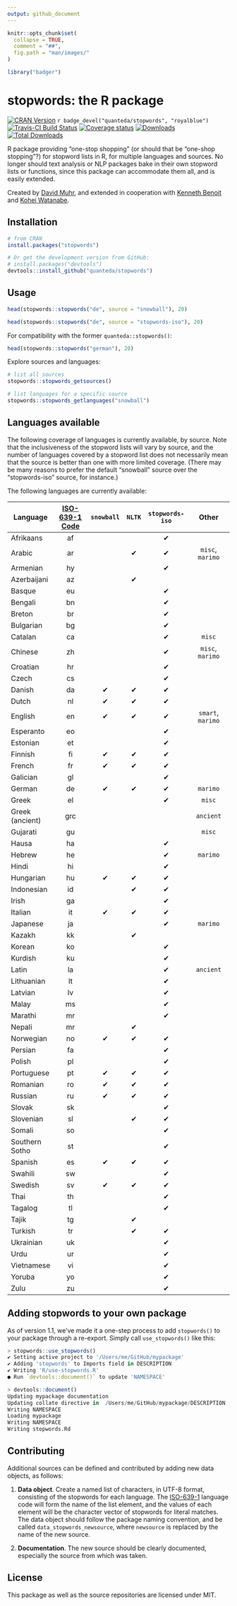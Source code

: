 ```yaml
---
output: github_document
---
```


```r
knitr::opts_chunk$set(
  collapse = TRUE,
  comment = "##",
  fig.path = "man/images/"
)
```
```r
library("badger")
```

# stopwords: the R package

[![CRAN Version](https://www.r-pkg.org/badges/version/stopwords)](https://CRAN.R-project.org/package=stopwords)
`r badge_devel("quanteda/stopwords", "royalblue")`
[![Travis-CI Build Status](https://travis-ci.org/quanteda/stopwords.svg?branch=master)](https://travis-ci.org/quanteda/stopwords)
[![Coverage status](https://codecov.io/gh/davnn/stopwords/branch/master/graph/badge.svg)](https://codecov.io/github/davnn/stopwords?branch=master)
[![Downloads](https://cranlogs.r-pkg.org/badges/stopwords)](https://CRAN.R-project.org/package=stopwords)
[![Total Downloads](https://cranlogs.r-pkg.org/badges/grand-total/stopwords?color=orange)](https://CRAN.R-project.org/package=stopwords)

R package providing "one-stop shopping" (or should that be "one-shop stopping"?) for stopword lists in R, for multiple languages and sources. No longer should text analysis or NLP packages bake in their own stopword lists or functions, since this package can accommodate them all, and is easily extended.

Created by [David Muhr](https://github.com/davnn), and extended in cooperation with [Kenneth Benoit](https://github.com/kbenoit) and [Kohei Watanabe](https://github.com/koheiw).

## Installation

```r
# from CRAN
install.packages("stopwords")

# Or get the development version from GitHub:
# install.packages("devtools")
devtools::install_github("quanteda/stopwords")
```

## Usage

```r
head(stopwords::stopwords("de", source = "snowball"), 20)

head(stopwords::stopwords("de", source = "stopwords-iso"), 20)
```

For compatibility with the former `quanteda::stopwords()`:

```r
head(stopwords::stopwords("german"), 20)
```

Explore sources and languages:

```r
# list all sources
stopwords::stopwords_getsources()

# list languages for a specific source
stopwords::stopwords_getlanguages("snowball")
```

## Languages available

The following coverage of languages is currently available, by source. Note that the inclusiveness of the stopword lists will vary by source, and the number of languages covered by a stopword list does not necessarily mean that the source is better than one with more limited coverage. (There may be many reasons to prefer the default "snowball" source over the "stopwords-iso" source, for instance.)

The following languages are currently available:

| Language        | [ISO-639-1 Code](https://en.wikipedia.org/wiki/List_of_ISO_639-1_codes) | `snowball` | `NLTK` | `stopwords-iso` |       Other       |
|-----------------|:--------------:|:----------:|:------:|:---------------:|:-----------------:|
| Afrikaans       |       af       |            |        |        ✔        |                   |
| Arabic          |       ar       |            |    ✔   |        ✔        |  `misc`, `marimo` |
| Armenian        |       hy       |            |        |        ✔        |                   |
| Azerbaijani     |       az       |            |    ✔   |                 |                   |
| Basque          |       eu       |            |        |        ✔        |                   |
| Bengali         |       bn       |            |        |        ✔        |                   |
| Breton          |       br       |            |        |        ✔        |                   |
| Bulgarian       |       bg       |            |        |        ✔        |                   |
| Catalan         |       ca       |            |        |        ✔        |       `misc`      |
| Chinese         |       zh       |            |        |        ✔        | `misc`,  `marimo` |
| Croatian        |       hr       |            |        |        ✔        |                   |
| Czech           |       cs       |            |        |        ✔        |                   |
| Danish          |       da       |      ✔     |    ✔   |        ✔        |                   |
| Dutch           |       nl       |      ✔     |    ✔   |        ✔        |                   |
| English         |       en       |      ✔     |    ✔   |        ✔        | `smart`, `marimo` |
| Esperanto       |       eo       |            |        |        ✔        |                   |
| Estonian        |       et       |            |        |        ✔        |                   |
| Finnish         |       fi       |      ✔     |    ✔   |        ✔        |                   |
| French          |       fr       |      ✔     |    ✔   |        ✔        |                   |
| Galician        |       gl       |            |        |        ✔        |                   |
| German          |       de       |      ✔     |    ✔   |        ✔        |      `marimo`     |
| Greek           |       el       |            |        |        ✔        |       `misc`      |
| Greek (ancient) | grc            |            |        |                 | `ancient`         |
| Gujarati        |       gu       |            |        |                 |       `misc`      |
| Hausa           |       ha       |            |        |        ✔        |                   |
| Hebrew          |       he       |            |        |        ✔        |      `marimo`     |
| Hindi           |       hi       |            |        |        ✔        |                   |
| Hungarian       |       hu       |      ✔     |    ✔   |        ✔        |                   |
| Indonesian      |       id       |            |    ✔   |        ✔        |                   |
| Irish           |       ga       |            |        |        ✔        |                   |
| Italian         |       it       |      ✔     |    ✔   |        ✔        |                   |
| Japanese        |       ja       |            |        |        ✔        |      `marimo`     |
| Kazakh          |       kk       |            |    ✔   |                 |                   |
| Korean          |       ko       |            |        |        ✔        |                   |
| Kurdish         |       ku       |            |        |        ✔        |                   |
| Latin           |       la       |            |        |        ✔        |     `ancient`     |
| Lithuanian      |       lt       |            |        |        ✔        |                   |
| Latvian         |       lv       |            |        |        ✔        |                   |
| Malay           |       ms       |            |        |        ✔        |                   |
| Marathi         |       mr       |            |        |        ✔        |                   |
| Nepali          |       mr       |            |    ✔   |                 |                   |
| Norwegian       |       no       |      ✔     |    ✔   |        ✔        |                   |
| Persian         |       fa       |            |        |        ✔        |                   |
| Polish          |       pl       |            |        |        ✔        |                   |
| Portuguese      |       pt       |      ✔     |    ✔   |        ✔        |                   |
| Romanian        |       ro       |      ✔     |    ✔   |        ✔        |                   |
| Russian         |       ru       |      ✔     |    ✔   |        ✔        |                   |
| Slovak          |       sk       |            |        |        ✔        |                   |
| Slovenian       |       sl       |            |    ✔   |        ✔        |                   |
| Somali          |       so       |            |        |        ✔        |                   |
| Southern Sotho  |       st       |            |        |        ✔        |                   |
| Spanish         |       es       |      ✔     |    ✔   |        ✔        |                   |
| Swahili         |       sw       |            |        |        ✔        |                   |
| Swedish         |       sv       |      ✔     |    ✔   |        ✔        |                   |
| Thai            |       th       |            |        |        ✔        |                   |
| Tagalog         |       tl       |            |        |        ✔        |                   |
| Tajik           |       tg       |            |    ✔   |                 |                   |
| Turkish         |       tr       |            |    ✔   |        ✔        |                   |
| Ukrainian       |       uk       |            |        |        ✔        |                   |
| Urdu            |       ur       |            |        |        ✔        |                   |
| Vietnamese      |       vi       |            |        |        ✔        |                   |
| Yoruba          |       yo       |            |        |        ✔        |                   |
| Zulu            |       zu       |            |        |        ✔        |                   |



## Adding stopwords to your own package

As of version 1.1, we've made it a one-step process to add `stopwords()` to your package through a re-export.  Simply call `use_stopwords()` like this:

```r
> stopwords::use_stopwords()
✔ Setting active project to '/Users/me/GitHub/mypackage'
✔ Adding 'stopwords' to Imports field in DESCRIPTION
✔ Writing 'R/use-stopwords.R'
● Run `devtools::document()` to update 'NAMESPACE'

> devtools::document()
Updating mypackage documentation
Updating collate directive in  /Users/me/GitHub/mypackage/DESCRIPTION 
Writing NAMESPACE
Loading mypackage
Writing NAMESPACE
Writing stopwords.Rd
```


## Contributing

Additional sources can be defined and contributed by adding new data objects, as follows:

1. **Data object**.  Create a named list of characters, in UTF-8 format, consisting of the stopwords for each language. The [ISO-639-1](https://en.wikipedia.org/wiki/List_of_ISO_639-1_codes) language code will form the name of the list element, and the values of each element will be the character vector of stopwords for literal matches. The data object should follow the package naming convention, and be called `data_stopwords_newsource`, where `newsource` is replaced by the name of the new source.

2. **Documentation**.  The new source should be clearly documented, especially the source from which was taken.

## License

This package as well as the source repositories are licensed under MIT.
